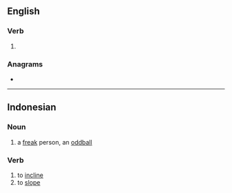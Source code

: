 ==English==

===Verb===
{{head|en|verb form}}

# {{present participle of|mire|lang=en|nocat=1}}

===Anagrams===
* {{anagrams|en|a=giimnr|riming}}

----

==Indonesian==

===Noun===
{{head|id|noun}}

# a [[freak]] person, an [[oddball]]

===Verb===
{{head|id|verb}}

# to [[incline]]
# to [[slope]]